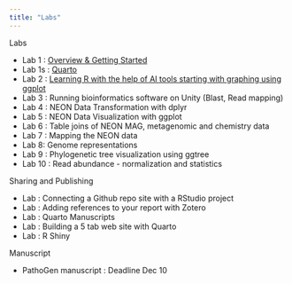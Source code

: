 ```yaml
---
title: "Labs"
---
```


Labs

* Lab 1 : [Overview & Getting Started](labs/lab1_overview.html)
* Lab 1s : [Quarto](labs/lab1s_quarto.html)
* Lab 2 : [Learning R with the help of AI tools starting with graphing using ggplot](lab2_AI_ggplot.html)
* Lab 3 : Running bioinformatics software on Unity (Blast, Read mapping)  
* Lab 4 : NEON Data Transformation with dplyr
* Lab 5 : NEON Data Visualization with ggplot
* Lab 6 : Table joins of NEON MAG, metagenomic and chemistry data
* Lab 7 : Mapping the NEON data
* Lab 8: Genome representations
* Lab 9 : Phylogenetic tree visualization using ggtree
* Lab 10 : Read abundance - normalization and statistics

Sharing and Publishing

* Lab : Connecting a Github repo site with a RStudio project
* Lab : Adding references to your report with Zotero
* Lab : Quarto Manuscripts
* Lab : Building a 5 tab web site with Quarto
* Lab : R Shiny

Manuscript

* PathoGen manuscript : Deadline Dec 10